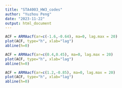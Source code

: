 ---
title: "STA4003_HW3_codes"
author: "Yuzhou Peng"
date: "2023-11-22"
output: html_document
---

```{r}
ACF = ARMAacf(ar=c(-1.6,-0.64), ma=0, lag.max = 20)
plot(ACF, type="h", xlab="lag")
abline(h=0)
```
```{r}
ACF = ARMAacf(ar=c(0.4,0.45), ma=0, lag.max = 20)
plot(ACF, type="h", xlab="lag")
abline(h=0)
```
```{r}
ACF = ARMAacf(ar=c(1.2,-0.85), ma=0, lag.max = 20)
plot(ACF, type="h", xlab="lag")
abline(h=0)
```